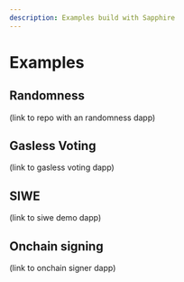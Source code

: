 ```yaml
---
description: Examples build with Sapphire
---
```


# Examples

## Randomness

(link to repo with an randomness dapp)

## Gasless Voting

(link to gasless voting dapp)

## SIWE

(link to siwe demo dapp)

## Onchain signing

(link to onchain signer dapp)
